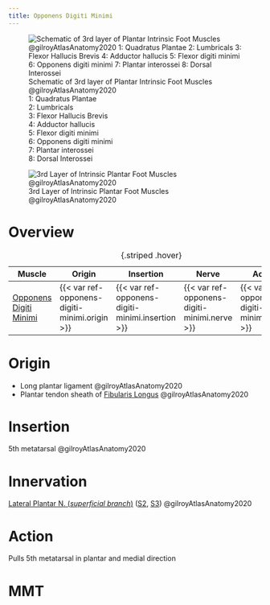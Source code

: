 ```yaml
---
title: Opponens Digiti Minimi
---
```


:::{layout-ncol="3"}
![Schematic of 3rd layer of Plantar Intrinsic Foot Muscles @gilroyAtlasAnatomy2020 </br> 1: Quadratus Plantae </br> 2: Lumbricals </br> 3: Flexor Hallucis Brevis </br> 4: Adductor hallucis </br> 5: Flexor digiti minimi </br> 6: Opponens digiti minimi </br> 7: Plantar interossei </br> 8: Dorsal Interossei](/The Archive/Anatomy/Skeletal Muscles/Lower limb muscles/Ankle and Foot/Intrinsic Dorsal Foot Muscles/images/gilroyatlas fig33.21b schematic intrinsic 3rd layer foot muscles.png)

![3rd Layer of Intrinsic Plantar Foot Muscles @gilroyAtlasAnatomy2020](/The Archive/Anatomy/Skeletal Muscles/Lower limb muscles/Ankle and Foot/Intrinsic Dorsal Foot Muscles/images/gilroyatlas fig33.22b intrinsic 3rd layer foot muscles.png)
:::

# Overview

| Muscle  | Origin | Insertion | Nerve | Action |
|------|--------|-------|----------|--------|
| [Opponens Digiti Minimi]({{< var ref-opponens-digiti-minimi.path >}}) | {{< var ref-opponens-digiti-minimi.origin >}} | {{< var ref-opponens-digiti-minimi.insertion >}} | {{< var ref-opponens-digiti-minimi.nerve >}} | {{< var ref-opponens-digiti-minimi.action >}} |
: {.striped .hover}

# Origin

- Long plantar ligament @gilroyAtlasAnatomy2020
- Plantar tendon sheath of [Fibularis Longus]({{< var ref-fibularis-longus.path >}}) @gilroyAtlasAnatomy2020



# Insertion
5th metatarsal @gilroyAtlasAnatomy2020

# Innervation
[Lateral Plantar N. (*superficial branch*)]({{< var ref-lateral-plantar-nerve.path >}}) ([S2]({{< var ref-nerve-root.s2 >}}), [S3]({{< var ref-nerve-root.s3 >}})) @gilroyAtlasAnatomy2020

# Action
Pulls 5th metatarsal in plantar and medial direction




# MMT 

